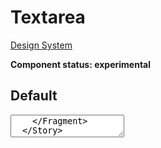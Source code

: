 
<Meta title="UI/Form/TextArea" component={TextArea} />

# Textarea

[Design System](https://designsystem.amsterdam.nl/7awj1hc9f/p/939dd9-text-area)

**Component status: experimental**

## Default

<Canvas>
  <Story name="Default">
    <Fragment>
      <TextArea />
    </Fragment>
  </Story>
</Canvas>

## With a value

<Canvas>
  <Story name="With a value">
    <Fragment>
      <TextArea value="Some text as value in the textarea" />
    </Fragment>
  </Story>
</Canvas>

## With ref (check actions tab)

<Canvas>
  <Story name="With ref (check actions tab)">
    <Fragment>
      {(() => {
        const ref = createRef()
        useEffect(() => {
          const element = ref.current
          if (!element) {
            return undefined
          }
          function onInput(event) {
            action(`Value changed! ${event.target.value}`)(event)
          }
          element.addEventListener('input', onInput)
          return () => {
            element.removeEventListener('input', onInput)
          }
        }, [ref])
        return <TextArea ref={ref} />
      })()}
    </Fragment>
  </Story>
</Canvas>
